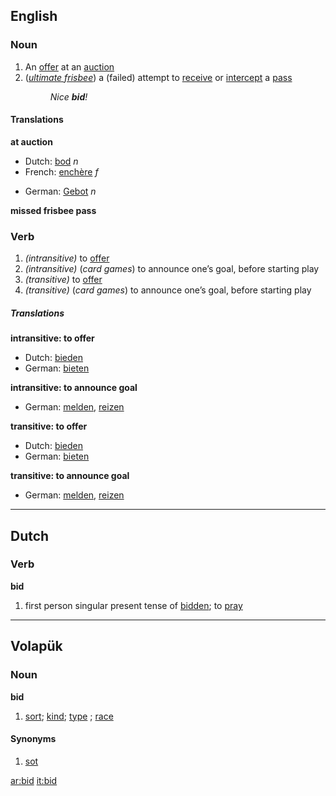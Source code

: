 ==English==
===Noun===
{{sb|'''bid'''
*IPA: /bɪd/
|'''[[bids]]'''}}

# An [[offer]] at an [[auction]]
# (''[[ultimate frisbee]]'') a (failed) attempt to [[receive]] or [[intercept]] a [[pass]]
#:''Nice '''bid'''!''

====Translations====
'''at auction'''
{{top}}
*Dutch: [[bod]] ''n''
*French: [[enchère]] ''f''
{{mid}}
*German: [[Gebot]] ''n''
{{bottom}}

'''missed frisbee pass'''
{{top}}
{{mid}}
{{bottom}}

=== Verb ===
{{irregverb|'''to bid'''
*IPA: /bɪd/
|'''[[bids]]'''|'''[[bad]]''',''' [[bade]]''', or''' [[bid]]'''
:- - /bɪd/
|'''[[bid]] '''or''' [[bidden]]'''
:/bɪd/
|'''[[bidding]]'''}}

#''(intransitive)'' to [[offer]]
#''(intransitive)'' (''card games'') to announce one’s goal, before starting play
#''(transitive)''  to [[offer]]
#''(transitive)''  (''card games'') to announce one’s goal, before starting play

===== Translations =====
'''intransitive: to offer'''
*Dutch: [[bieden]]
*German: [[bieten]]

'''intransitive: to announce goal'''
*German: [[melden]], [[reizen]]

'''transitive: to offer'''
*Dutch: [[bieden]]
*German: [[bieten]]

'''transitive: to announce goal'''
*German: [[melden]], [[reizen]]

----

==Dutch==
=== Verb ===
'''bid'''

# first person singular present tense of [[bidden]]; to [[pray]]

----
==Volapük== 
===Noun===
'''bid'''

#[[sort]]; [[kind]]; [[type]] ; [[race]]

====Synonyms====
#[[sot]]

[[ar:bid]]
[[it:bid]]